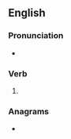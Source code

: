 ==English==

===Pronunciation===
* {{IPA|/ˈdoʊɪŋ/|lang=en}}

===Verb===
{{head|en|present participle}}

# {{present participle of|dow|lang=en|nocat=1}}

===Anagrams===
* {{anagrams|en|a=dginow|Godwin}}